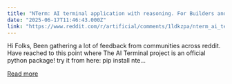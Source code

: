 ```yaml
---
title: "NTerm: AI terminal application with reasoning. For Builders and Tinkerers"
date: "2025-06-17T11:46:43.000Z"
link: "https://www.reddit.com/r/artificial/comments/1ldkzpa/nterm_ai_terminal_application_with_reasoning_for/"
---
```


Hi Folks,
 Been gathering a lot of feedback from communities across reddit.
 Have reached to this point where The AI Terminal project is an official python package!
 try it from here:
 pip install nte...

[Read more](https://www.reddit.com/r/artificial/comments/1ldkzpa/nterm_ai_terminal_application_with_reasoning_for/)
